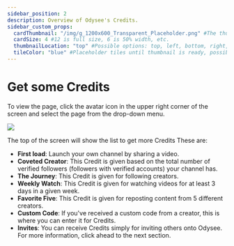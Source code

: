 ```yaml
---
sidebar_position: 2
description: Overview of Odysee's Credits.
sidebar_custom_props:
  cardThumbnail: "/img/g_1200x600_Transparent_Placeholder.png" #The thumbnail on the category card.
  cardSize: 4 #12 is full size, 6 is 50% width, etc.
  thumbnailLocation: "top" #Possible options: top, left, bottom, right, none
  tileColor: "blue" #Placeholder tiles until thumbnail is ready, possible options: blue, cream, darkpurple, lightpurple, mauve, orange, pink, none
---
```


# Get some Credits

To view the page, click the avatar icon in the upper right corner of the screen and select the page from the drop-down menu.

![](/img/en/category-monetization1.png)

The top of the screen will show the list to get more Credits These are:

- **First load**: Launch your own channel by sharing a video.
- **Coveted Creator**: This Credit is given based on the total number of verified followers (followers with verified accounts) your channel has.
- **The Journey**: This Credit is given for following creators.
- **Weekly Watch**: This Credit is given for watching videos for at least 3 days in a given week.
- **Favorite Five**: This Credit is given for reposting content from 5 different creators.
- **Custom Code**: If you've received a custom code from a creator, this is where you can enter it for Credits.
- **Invites**: You can receive Credits simply for inviting others onto Odysee. For more information, click ahead to the next section.